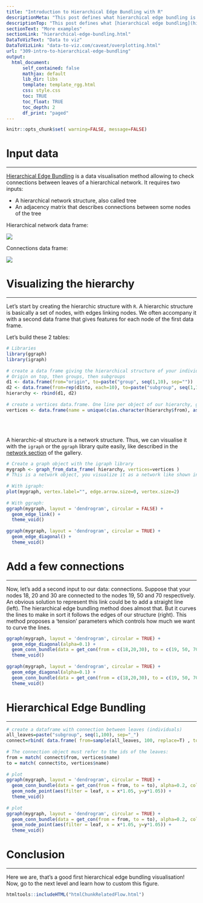 ```yaml
---
title: "Introduction to Hierarchical Edge Bundling with R"
descriptionMeta: "This post defines what hierarchical edge bundling is. It provides a basic implementation using R and the ggraph library."
descriptionTop: "This post defines what [hierarchical edge bundling](hierarchical-edge-bundling.html) is. It provides a basic implementation using `R` and the `ggraph` library."
sectionText: "More examples"
sectionLink: "hierarchical-edge-bundling.html"
DataToVizText: "Data to viz"
DataToVizLink: "data-to-viz.com/caveat/overplotting.html"
url: "309-intro-to-hierarchical-edge-bundling"
output:
  html_document:
      self_contained: false    
      mathjax: default
      lib_dir: libs
      template: template_rgg.html
      css: style.css
      toc: TRUE
      toc_float: TRUE
      toc_depth: 2
      df_print: "paged"
---
```



```r
knitr::opts_chunk$set( warning=FALSE, message=FALSE)
```

<div class="container">



# Input data
***

[Hierarchical Edge Bundling](hierarchical-edge-bundling.html) is a data visualisation method allowing to check connections between leaves of a hierarchical network. It requires two inputs:

<div class = "row">

<div class = "col-md-4  col-sm-12">


- A hierarchical network structure, also called tree
- An adjacency matrix that describes connections between some nodes of the tree

</div>


<div class = "col-md-4  col-sm-12">

Hierarchical network data frame:

<img src="img/other/Adjacency_Connection_2col.png"></img>

</div>


<div class = "col-md-4  col-sm-12 align-self-center">

Connections data frame:

<img src="img/other/Hierarchical_network_2col.png"></img>

</div>


</div>





# Visualizing the hierarchy
***

Let’s start by creating the hierarchic structure with `R`. A hierarchic structure is basically a set of nodes, with edges linking nodes. We often accompany it with a second data frame that gives features for each node of the first data frame. 

Let’s build these 2 tables:

```r
# Libraries
library(ggraph)
library(igraph)
 
# create a data frame giving the hierarchical structure of your individuals. 
# Origin on top, then groups, then subgroups
d1 <- data.frame(from="origin", to=paste("group", seq(1,10), sep=""))
d2 <- data.frame(from=rep(d1$to, each=10), to=paste("subgroup", seq(1,100), sep="_"))
hierarchy <- rbind(d1, d2)
 
# create a vertices data.frame. One line per object of our hierarchy, giving features of nodes.
vertices <- data.frame(name = unique(c(as.character(hierarchy$from), as.character(hierarchy$to))) ) 
```

<br><br>

A hierarchic-al structure is a network structure. Thus, we can visualise it with the `igraph` or the `ggraph` library quite easily, like described in the [network section](network.html) of the gallery.

```r
# Create a graph object with the igraph library
mygraph <- graph_from_data_frame( hierarchy, vertices=vertices )
# This is a network object, you visualize it as a network like shown in the network section!
 
# With igraph: 
plot(mygraph, vertex.label="", edge.arrow.size=0, vertex.size=2)
 
# With ggraph:
ggraph(mygraph, layout = 'dendrogram', circular = FALSE) + 
  geom_edge_link() +
  theme_void()
 
ggraph(mygraph, layout = 'dendrogram', circular = TRUE) + 
  geom_edge_diagonal() +
  theme_void()
```




# Add a few connections
***

Now, let’s add a second input to our data: connections. Suppose that your nodes 18, 20 and 30 are connected to the nodes 19, 50 and 70 respectively. An obvious solution to represent this link could be to add a straight line (left). The hierarchical edge bundling method does almost that. But it curves the lines to make in sort it follows the edges of our structure (right). This method proposes a ‘tension’ parameters which controls how much we want to curve the lines.


```r
ggraph(mygraph, layout = 'dendrogram', circular = TRUE) + 
  geom_edge_diagonal(alpha=0.1) +
  geom_conn_bundle(data = get_con(from = c(18,20,30), to = c(19, 50, 70)), alpha=1, width=1, colour="skyblue", tension = 0) +
  theme_void()
 
ggraph(mygraph, layout = 'dendrogram', circular = TRUE) + 
  geom_edge_diagonal(alpha=0.1) +
  geom_conn_bundle(data = get_con(from = c(18,20,30), to = c(19, 50, 70)), alpha=1, width=1, colour="skyblue", tension = 1) +
  theme_void()
```


# Hierarchical Edge Bundling
***

```r
# create a dataframe with connection between leaves (individuals)
all_leaves=paste("subgroup", seq(1,100), sep="_")
connect=rbind( data.frame( from=sample(all_leaves, 100, replace=T) , to=sample(all_leaves, 100, replace=T)), data.frame( from=sample(head(all_leaves), 30, replace=T) , to=sample( tail(all_leaves), 30, replace=T)), data.frame( from=sample(all_leaves[25:30], 30, replace=T) , to=sample( all_leaves[55:60], 30, replace=T)), data.frame( from=sample(all_leaves[75:80], 30, replace=T) , to=sample( all_leaves[55:60], 30, replace=T)) )
 
# The connection object must refer to the ids of the leaves:
from = match( connect$from, vertices$name)
to = match( connect$to, vertices$name)
 
# plot
ggraph(mygraph, layout = 'dendrogram', circular = TRUE) + 
  geom_conn_bundle(data = get_con(from = from, to = to), alpha=0.2, colour="skyblue", tension = 0) + 
  geom_node_point(aes(filter = leaf, x = x*1.05, y=y*1.05)) +
  theme_void()
 
# plot
ggraph(mygraph, layout = 'dendrogram', circular = TRUE) + 
  geom_conn_bundle(data = get_con(from = from, to = to), alpha=0.2, colour="skyblue", tension = 0.9) + 
  geom_node_point(aes(filter = leaf, x = x*1.05, y=y*1.05)) +
  theme_void()
```



# Conclusion
***

Here we are, that’s a good first hierarchical edge bundling visualisation! Now, go to the next level and learn how to custom this figure.


<!-- Close container -->
</div>




```r
htmltools::includeHTML("htmlChunkRelatedFlow.html")
```
